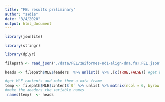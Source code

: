 ```yaml
---
title: "FEL results preliminary"
author: "sadie"
date: "3/4/2020"
output: html_document
---
```


```r
library(jsonlite)

library(stringr)

library(dplyr)
```

```r
filepath <- read_json("./data/FEL/zeiformes-nd1-align-dna.fas.FEL.json") #read in json

heads <- filepath$MLE$headers  %>% unlist() %>% .[c(TRUE,FALSE)] #get headers and ignore header descriptions
```

```r
#get MLE contents and make them a data frame
temp <- filepath$MLE$content$`0` %>% unlist %>% matrix(ncol = 6, byrow = TRUE) %>% as.data.frame() 
#make the headers the variable names
 names(temp)  <- heads
```


```r

```


